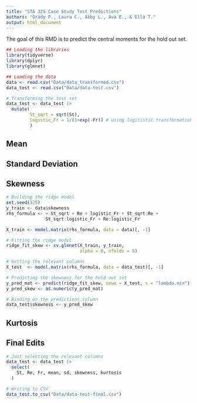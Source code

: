 ```yaml
---
title: "STA 325 Case Study Test Predictions"
authors: "Grady P., Laura C., Abby L., Ava E., & Ella T."
output: html_document
---
```


The goal of this RMD is to predict the central moments for the hold out set.

```r
## Loading the libraries 
library(tidyverse)
library(dplyr)
library(glmnet)

## Loading the data
data <- read.csv("Data/data_transformed.csv")
data_test <- read.csv("Data/data-test.csv")
```

```r
# Transforming the test set
data_test <- data_test |>
  mutate(
         St_sqrt = sqrt(St),
         logistic_Fr = 1/(1+exp(-Fr)) # using logitistic transformation for inf
         )
```


## Mean

## Standard Deviation

## Skewness

```r
# Building the ridge model
set.seed(325)
y_train <- data$skewness
rhs_formula <- ~ St_sqrt + Re + logistic_Fr + St_sqrt:Re + 
               St_sqrt:logistic_Fr + Re:logistic_Fr

X_train <- model.matrix(rhs_formula, data = data)[, -1]

# Fitting the ridge model
ridge_fit_skew <- cv.glmnet(X_train, y_train, 
                            alpha = 0, nfolds = 5)
```

```r
# Getting the relevant columns
X_test  <- model.matrix(rhs_formula, data = data_test)[, -1]

# Predicting the skewness for the hold out set
y_pred_mat <- predict(ridge_fit_skew, newx = X_test, s = "lambda.min")
y_pred_skew <- as.numeric(y_pred_mat)

```

```r
# Binding on the predictions column
data_test$skewness <- y_pred_skew
```


## Kurtosis

## Final Edits
```r
# Just selecting the relevant columns
data_test <- data_test |>
  select(
    St, Re, Fr, mean, sd, skewness, kurtosis
  )
```

```r
# Writing to CSV
data_test.to_csv("Data/data-test-final.csv")
```



